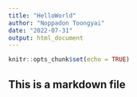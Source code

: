 ```yaml
---
title: "HelloWorld"
author: "Noppadon Toongyai"
date: "2022-07-31"
output: html_document
---
```


```r
knitr::opts_chunk$set(echo = TRUE)
```

## This is a markdown file